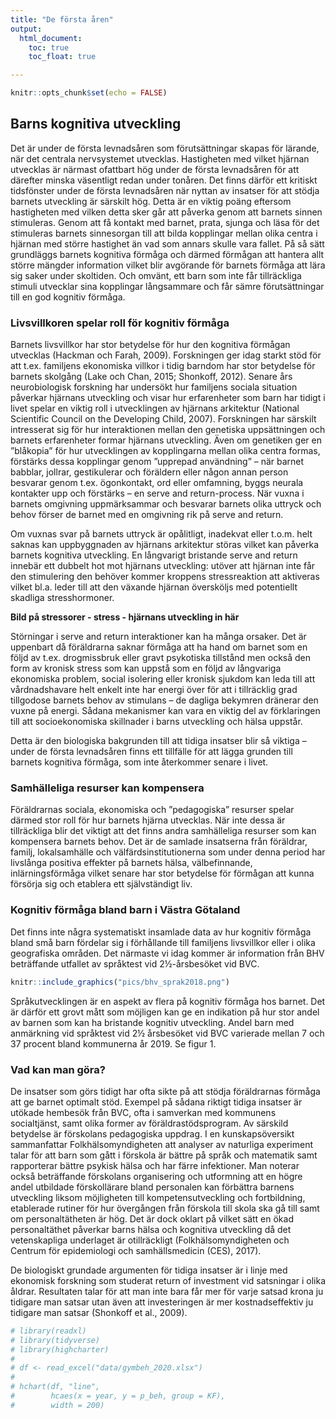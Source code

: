 ```yaml
---
title: "De första åren"
output: 
  html_document:
    toc: true
    toc_float: true

---
```


```r
knitr::opts_chunk$set(echo = FALSE)
```


## Barns kognitiva utveckling

Det är under de första levnadsåren som förutsättningar skapas för lärande, när det centrala nervsystemet utvecklas. Hastigheten med vilket hjärnan utvecklas är närmast ofattbart hög under de första levnadsåren för att därefter minska väsentligt redan under tonåren.  Det finns därför ett kritiskt tidsfönster under de första levnadsåren när nyttan av insatser för att stödja barnets utveckling är särskilt hög.  Detta är en viktig poäng eftersom hastigheten med vilken detta sker går att påverka genom att barnets sinnen stimuleras. Genom att få kontakt med barnet, prata, sjunga och läsa för det stimuleras barnets sinnesorgan till att bilda kopplingar mellan olika centra i hjärnan med större hastighet än vad som annars skulle vara fallet. På så sätt grundläggs barnets kognitiva förmåga och därmed förmågan att hantera allt större mängder information vilket blir avgörande för barnets förmåga att lära sig saker under skoltiden. Och omvänt, ett barn som inte får tillräckliga stimuli utvecklar sina kopplingar långsammare och får sämre förutsättningar till en god kognitiv förmåga. 

### Livsvillkoren spelar roll för kognitiv förmåga

Barnets livsvillkor har stor betydelse för hur den kognitiva förmågan utvecklas (Hackman och Farah, 2009). Forskningen ger idag starkt stöd för att t.ex. familjens ekonomiska villkor i tidig barndom har stor betydelse för barnets skolgång (Lake och Chan, 2015; Shonkoff, 2012). Senare års neurobiologisk forskning har undersökt hur familjens sociala situation påverkar hjärnans utveckling och visar hur erfarenheter som barn har tidigt i livet spelar en viktig roll i utvecklingen av hjärnans arkitektur (National Scientific Council on the Developing Child, 2007). Forskningen har särskilt intresserat sig för hur interaktionen mellan den genetiska uppsättningen och barnets erfarenheter formar hjärnans utveckling. Även om genetiken ger en ”blåkopia” för hur utvecklingen av kopplingarna mellan olika centra formas, förstärks dessa kopplingar genom ”upprepad användning” – när barnet babblar, jollrar, gestikulerar och föräldern eller någon annan person besvarar genom t.ex. ögonkontakt, ord eller omfamning, byggs neurala kontakter upp och förstärks – en serve and return-process. När vuxna i barnets omgivning uppmärksammar och besvarar barnets olika uttryck och behov förser de barnet med en omgivning rik på serve and return.

Om vuxnas svar på barnets uttryck är opålitligt, inadekvat eller t.o.m. helt saknas kan uppbyggnaden av hjärnans arkitektur störas vilket kan påverka barnets kognitiva utveckling. En långvarigt bristande serve and return innebär ett dubbelt hot mot hjärnans utveckling: utöver att hjärnan inte får den stimulering den behöver kommer kroppens stressreaktion att aktiveras vilket bl.a. leder till att den växande hjärnan översköljs med potentiellt skadliga stresshormoner. 

**Bild på stressorer - stress - hjärnans utveckling in här**

Störningar i serve and return interaktioner kan ha många orsaker. Det är uppenbart då föräldrarna saknar förmåga att ha hand om barnet som en följd av t.ex. drogmissbruk eller gravt psykotiska tillstånd men också den form av kronisk stress som kan uppstå som en följd av långvariga ekonomiska problem, social isolering eller kronisk sjukdom kan leda till att vårdnadshavare helt enkelt inte har energi över för att i tillräcklig grad tillgodose barnets behov av stimulans – de dagliga bekymren dränerar den vuxne på energi. Sådana mekanismer kan vara en viktig del av förklaringen till att socioekonomiska skillnader i barns utveckling och hälsa uppstår.

Detta är den biologiska bakgrunden till att tidiga insatser blir så viktiga – under de första levnadsåren finns ett tillfälle för att lägga grunden till barnets kognitiva förmåga, som inte återkommer senare i livet.

### Samhälleliga resurser kan kompensera

Föräldrarnas sociala, ekonomiska och ”pedagogiska” resurser spelar därmed stor roll för hur barnets hjärna utvecklas. När inte dessa är tillräckliga blir det viktigt att det finns andra samhälleliga resurser som kan kompensera barnets behov. Det är de samlade insatserna från föräldrar, familj, lokalsamhälle och välfärdsinstitutionerna som under denna period har livslånga positiva effekter på barnets hälsa, välbefinnande, inlärningsförmåga vilket senare har stor betydelse för förmågan att kunna försörja sig och etablera ett självständigt liv.

### Kognitiv förmåga bland barn i Västra Götaland
Det finns inte några systematiskt insamlade data av hur kognitiv förmåga bland små barn fördelar sig i förhållande till familjens livsvillkor eller i olika geografiska områden. Det närmaste vi idag kommer är information från BHV beträffande utfallet av språktest vid 2½-årsbesöket vid BVC. 

```r
knitr::include_graphics("pics/bhv_sprak2018.png")
```

Språkutvecklingen är en aspekt av flera på kognitiv förmåga hos barnet. Det är därför ett grovt mått som möjligen kan ge en indikation på hur stor andel av barnen som kan ha bristande kognitiv utveckling. Andel barn med anmärkning vid språktest vid 2½ årsbesöket vid BVC varierade mellan 7 och 37 procent bland kommunerna år 2019. Se figur 1. 

### Vad kan man göra?

De insatser som görs tidigt har ofta sikte på att stödja föräldrarnas förmåga att ge barnet optimalt stöd. Exempel på sådana riktigt tidiga insatser är utökade hembesök från BVC, ofta i samverkan med kommunens socialtjänst, samt olika former av föräldrastödsprogram. Av särskild betydelse är förskolans pedagogiska uppdrag. I en kunskapsöversikt sammanfattar Folkhälsomyndigheten att analyser av naturliga experiment talar för att barn som gått i förskola är bättre på språk och matematik samt rapporterar bättre psykisk hälsa och har färre infektioner. Man noterar också beträffande förskolans organisering och utformning att en högre andel utbildade förskollärare bland personalen kan förbättra barnens utveckling liksom möjligheten till kompetensutveckling och fortbildning, etablerade rutiner för hur övergången från förskola till skola ska gå till samt om personaltätheten är hög. Det är dock oklart på vilket sätt en ökad personaltäthet påverkar barns hälsa och kognitiva utveckling då det vetenskapliga underlaget är otillräckligt (Folkhälsomyndigheten och Centrum för epidemiologi och samhällsmedicin (CES), 2017). 

De biologiskt grundade argumenten för tidiga insatser är i linje med ekonomisk forskning som studerat return of investment vid satsningar i olika åldrar. Resultaten talar för att man inte bara får mer för varje satsad krona ju tidigare man satsar utan även att investeringen är mer kostnadseffektiv ju tidigare man satsar (Shonkoff et al., 2009).



```r

# library(readxl)  
# library(tidyverse)
# library(highcharter)
#   
# df <- read_excel("data/gymbeh_2020.xlsx")
# 
# hchart(df, "line", 
#        hcaes(x = year, y = p_beh, group = KF),
#        width = 200)

```


